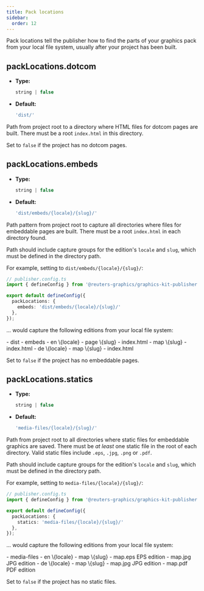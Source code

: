```yaml
---
title: Pack locations
sidebar:
  order: 12
---
```



Pack locations tell the publisher how to find the parts of your graphics pack from your local file system, usually after your project has been built.

## packLocations.dotcom

- **Type:**
  ```typescript
  string | false
  ```
- **Default:**
  ```typescript
  'dist/'
  ```

Path from project root to a directory where HTML files for dotcom pages are built. There must be a root `index.html` in this directory.

Set to `false` if the project has no dotcom pages.

## packLocations.embeds

- **Type:**
  ```typescript
  string | false
  ```
- **Default:**
  ```typescript
  'dist/embeds/{locale}/{slug}/'
  ```

Path pattern from project root to capture all directories where files for embeddable pages are built. There must be a root `index.html` in each directory found.

Path should include capture groups for the edition's `locale` and `slug`, which must be defined in the directory path. 

For example, setting to `dist/embeds/{locale}/{slug}/`:

```typescript
// publisher.config.ts
import { defineConfig } from '@reuters-graphics/graphics-kit-publisher';

export default defineConfig({
  packLocations: {
    embeds: 'dist/embeds/{locale}/{slug}/'
  },
});
```

... would capture the following editions from your local file system:

<FileTree>
- dist
  - embeds
    - en \{locale}
      - page \{slug}
        - index.html
      - map \{slug}
        - index.html
    - de \{locale}
      - map \{slug}
        - index.html
</FileTree>

Set to `false` if the project has no embeddable pages.

## packLocations.statics

- **Type:**
  ```typescript
  string | false
  ```
- **Default:**
  ```typescript
  'media-files/{locale}/{slug}/'
  ```

Path from project root to all directories where static files for embeddable graphics are saved. There must be *at least* one static file in the root of each directory. Valid static files include `.eps`, `.jpg`, `.png` or `.pdf`.

Path should include capture groups for the edition's `locale` and `slug`, which must be defined in the directory path. 

For example, setting to `media-files/{locale}/{slug}/`:

```typescript
// publisher.config.ts
import { defineConfig } from '@reuters-graphics/graphics-kit-publisher';

export default defineConfig({
  packLocations: {
    statics: 'media-files/{locale}/{slug}/'
  },
});
```

... would capture the following editions from your local file system:


<FileTree>
- media-files
  - en \{locale}
    - map \{slug}
      - map.eps EPS edition
      - map.jpg JPG edition
  - de \{locale}
    - map \{slug}
      - map.jpg JPG edition
      - map.pdf PDF edition
</FileTree>

Set to `false` if the project has no static files.